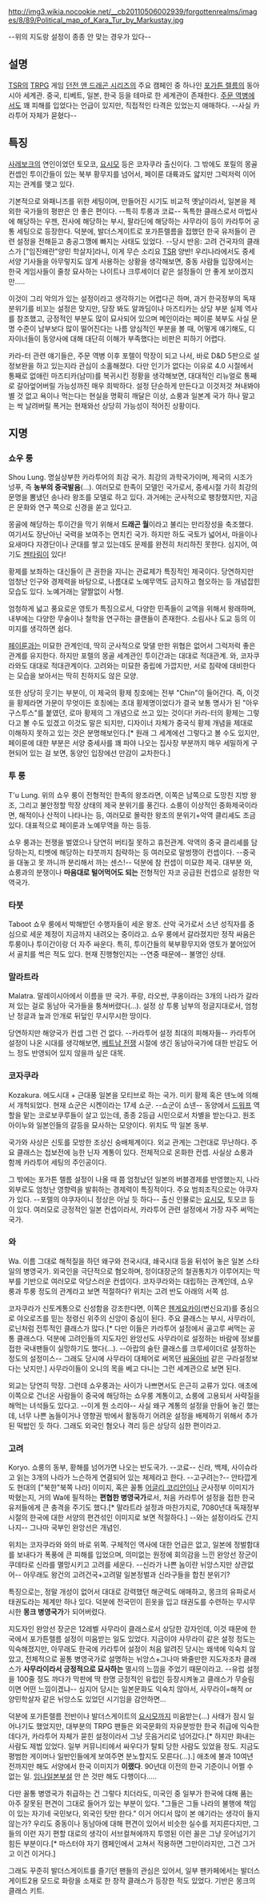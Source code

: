 http://img3.wikia.nocookie.net/__cb20110506002939/forgottenrealms/images/8/89/Political_map_of_Kara_Tur_by_Markustay.jpg

--위의 지도랑 설정이 종종 안 맞는 경우가 있다--

== 설명 ==
[[TSR]]의 [[TRPG]] 게임 [[던전 앤 드래곤 시리즈]]의 주요 캠페인 중 하나인 [[포가튼 렐름]]의 동아시아 세계관. 중국, 티베트, 일본, 한국 등을 테마로 한 세계관이 존재한다. [[주문 역병]]에서도 꽤 피해를 입었다는 언급이 있지만, 직접적인 타격은 있었는지 애매하다. --사실 카라투어 자체가 묻혔다--

== 특징 ==
[[사레보크]]의 연인이었던 토모코, [[요시모]] 등은 코자쿠라 출신이다. 그 밖에도 포릴의 몽골 컨셉인 투이간들이 있는 북부 황무지를 넘어서, 페이룬 대륙과도 얇지만 그럭저럭 이어지는 관계를 맺고 있다. 

기본적으로 와패니즈를 위한 세팅이며, 만들어진 시기도 비교적 옛날이라서, 일본을 제외한 국가들의 평판은 안 좋은 편이다. --특히 투룽과 코료-- 독특한 클래스로서 마법사에 해당하는 우젠, 전사에 해당하는 부시, 팔라딘에 해당하는 사무라이 등이 카라투어 공통 세팅으로 등장한다. 덕분에, 발더스게이트로 포가튼렐름을 접했던 한국 유저들이 관련 설정을 전해듣고 충공그깽에 빠지는 사태도 있었다. --당시 반응: 고려 건국자의 클래스가 ["임진왜란"양민 학살자]라니, 이게 무슨 소리요 [[TSR]] 양반! 우리나라에서도 중세 서양 기사들을 아무렇지도 않게 사용하는 상황을 생각해보면, 중동 사람들 입장에서는 한국 게임사들이 줄창 묘사하는 나이트나 크루세이더 같은 설정들이 안 좋게 보이겠지만.....

이것이 그리 악의가 있는 설정이라고 생각하기는 어렵다곤 하며, 과거 한국정부의 독재 분위기를 비꼬는 설정은 맞지만, 
당장 봐도 알콰딤이나 마즈티카는 상당 부분 실제 역사를 참조했고, 긍정적인 부분도 많이 묘사되어 있으며 메인이라는 페이룬 북부도 사실 문명 수준이 남부보다 많이 떨어진다는 나름 양심적인 부분을 볼 때, 어떻게 얘기해도, 디자이너들이 동양사에 대해 대단히 이해가 부족했다는 비판은 피하기 어렵다. 

카라-터 관련 얘기들은, 주문 역병 이후 포렐이 막장이 되고 나서, 바로 D&D 5판으로 설정보완을 하고 있는지라 관심이 소홀해졌다. 다만 인기가 없다는 이유로 4.0 시절에서 통째로 없애린 마즈티카(남미)를 복귀시킨 정황을 생각해보면, 대대적인 리뉴얼로 통째로 갈아엎어버릴 가능성까진 매우 희박하다. 설정 단순하게 만든다고 이것저것 쳐내봐야 별 것 없고 욕이나 먹는다는 현실을 명확히 깨달은 이상, 쇼룽과 일본계 국가 하나 말고는 싹 날려버릴 폭거는 현재와선 상당히 가능성이 적어진 상황이다.


== 지명 ==
=== 쇼우 룽 ===
Shou Lung. 명실상부한 카라투어의 최강 국가. 최강의 과학국가이며, 제국의 시조가 넝푸, 즉 '''농부의 중국발음'''(...). 여러모로 한족이 모델인 국가로서, 중세시절 가히 최강의 문명을 뽐냈던 송나라 왕조를 모델로 하고 있다. 과거에는 군사적으로 팽창했지만, 지금은 문화와 연구 쪽으로 신경을 쏟고 있다고. 

몽골에 해당하는 투이간을 막기 위해서 '''드래곤 월'''이라고 불리는 만리장성을 축조했다. 여기서도 장난아닌 국력을 보여주는 먼치킨 국가. 하지만 하도 국토가 넓어서, 마을이나 요새마다 자경단이나 군대를 쌓고 있는데도 문제를 완전히 처리하진 못한다. 심지어, 여기도 [[젠타림]]이 있다!

황제를 보좌하는 대신들이 큰 권한을 지니는 관료제가 특징적인 제국이다. 당연하지만 엄청난 인구와 경제력을 바탕으로, 나름대로 노예무역도 금지하고 혐오하는 등 개념잡힌 모습도 있다. 노예거래는 얄짤없이 사형.

엄청하게 넓고 풍요로운 영토가 특징으로서, 다양한 민족들이 교역을 위해서 왕래하며, 내부에는 다양한 무술이나 철학을 연구하는 클랜들이 존재한다. 소림사나 도교 등의 이미지를 생각하면 쉽다.

[[페이룬]]과는 미묘한 관계인데, 딱히 군사적으로 맞댈 만한 위협은 없어서 그럭저럭 좋은 관계를 유지한다. 하지만 포렐의 몽골 세계관인 투이간과는 대대로 적대관계. 와, 코자쿠라와도 대대로 적대관계이다. 고려와는 미묘한 중립에 가깝지만, 서로 침략에 대비한다는 모습을 보아서는 딱히 친하지도 않은 모양.

또한 상당히 웃기는 부분이, 이 제국의 황제 칭호에는 전부 "Chin"이 들어간다. 즉, 이것을 황제라면 가문이 무엇이든 호칭에는 초대 황제명이었다가 결국 보통 명사가 된 "아우구스투스"를 붙였던, 로마 황제의 그 개념으로 쓰고 있는 것이다! 카라-터의 황제는 그렇다고 볼 수도 있겠고 이것도 말은 되지만, 디자이너 자체가 중국식 황제 개념을 제대로 이해하지 못하고 있는 것은 분명해보인다.[* 원래 그 세계에선 그렇다고 볼 수도 있지만, 페이룬에 대한 부분은 서양 중세사를 꽤 파야 나오는 집사장 부분까지 매우 세밀하게 구현되어 있는 걸 보면, 동양인 입장에선 만감이 교차한다.] 

=== 투 룽 ===
T'u Lung. 위의 쇼우 룽이 전형적인 한족의 왕조라면, 이쪽은 남쪽으로 도망친 지방 왕조, 그리고 불안정할 막장 상태의 제국 분위기를 풍긴다. 쇼룽이 이상적인 중화제국이라면, 해적이나 산적이 나타나는 등, 여러모로 몰락한 왕조의 분위기+악역 클리셰도 조금 있다. 대표적으로 페이룬과 노예무역을 하는 등등.

쇼우 룽과는 전쟁을 벌였으나 당연히 버티질 못하고 휴전관계. 악역의 중국 클리셰를 담당하는지, 티벳에 해당하는 타붓까지 침략하는 등 여러모로 말썽쟁이 컨셉이다. --중국을 대놓고 못 까니까 분리해서 까는 센스!-- 덕분에 참 컨셉이 미묘한 제국. 대부분 와, 쇼룽과의 분쟁이나 '''마음대로 털어먹어도 되는''' 전형적인 자코 공급원 컨셉으로 설정한 악역국가. 

=== 타붓 ===
Taboot 쇼우 룽에서 박해받던 수행자들이 세운 왕조. 산악 국가로서 소년 성직자를 중심으로 세운 제정이 지금까지 내려오는 중이라고. 쇼우 룽에서 갈라졌지만 정작 싸움은 투룽이나 투이간이랑 더 자주 싸운다. 특히, 투이간들의 북부황무지와 영토가 붙어있어서 골치를 썩은 적도 있다. 현재 진행형인지는 --연중 때문에-- 불명인 상태. 

=== 말라트라 ===
Malatra. 말레이시아에서 이름을 딴 국가. 푸랑, 라오싼, 쿠옹이라는 3개의 나라가 갈라져 있는 걸로 동남아 국가들을 퉁쳐버렸다(...). 설정 상 투룽 남부의 정글지대로서, 엄청난 정글과 늪과 안개로 뒤덮인 무시무시한 땅이다. 

당연하지만 해양국가 컨셉 그런 건 없다. --카라투어 설정 최대의 피해자들-- 카라투어 설정이 나온 시대를 생각해보면, [[베트남 전쟁]] 시절에 생긴 동남아국가에 대한 반감도 어느 정도 반영되어 있지 않을까 싶은 대목.

=== 코자쿠라 ===
Kozakura. 에도시대 + 근대풍 일본을 모티브로 하는 국가. 미키 황제 혹은 덴노에 의해서 개척되었다. 현재 쇼군은 시켄이라는 17세 쇼군. --쇼군이 쇼넨-- 동양에서 [[드워프]] 역할을 맡는 코로보쿠루들이 살고 있는데, 종종 2등급 시민으로서 차별을 받는다고. 원조 아이누와 일본인들의 갈등을 묘사하는 모양이다. 위치도 딱 일본 동부.

국가와 사상은 신토를 모방한 조상신 숭배체계이다. 외교 관계는 그런대로 무난하다. 주요 클래스는 첩보전에 능한 닌자 계통이 있다. 전체적으로 온화한 컨셉. 사실상 쇼룽과 함께 카라투어 세팅의 주인공이다.

그 밖에는 포가튼 렐름 설정이 나올 때 쯤 엄청났던 일본의 버블경제를 반영했는지, 나라 외부로도 엄청난 영향력을 발휘하는 경제력이 특징적이다. 주요 범죄조직으로는 야쿠자가 있다. --포렐의 야쿠자이니 정상은 아닐 듯 하다-- 출신 인물로는 [[요시모]], 토모코 등이 있다. 여러모로 긍정적인 일본 컨셉이라서, 카라투어 관련 설정에서 가장 자주 써먹는 국가. 

=== 와 ===
Wa. 이름 그대로 해적질을 하던 왜구와 전국시대, 쇄국시대 등을 뒤섞어 놓은 일본 스타일의 병영국가. 외국인을 극단적으로 혐오하며, 정이대장군의 철권통치가 이루어지는 막부를 기반으로 여러모로 악당스러운 컨셉이다. 코자쿠라와는 대립하는 관계인데, 쇼우 룽과 투룽 정도의 관계라고 보면 적절하다? 위치는 고려 반도 아래의 서쪽 섬.

코자쿠라가 신토계통으로 신성함을 강조한다면, 이쪽은 [[헨게요카이]](변신요괴)를 중심으로 야오로즈를 믿는 정령신 위주의 신앙이 중심이 된다. 주요 클래스는 부시, 사무라이, 로닌처럼 전투적인 클래스가 많다.[* 다만 이들은 카라투어 설정에서 골고루 써먹는 공통 클래스다. 덕분에 고려인들의 지도자인 완앙선도 사무라이로 설정하는 바람에 정보를 접한 국내팬들이 실망하기도 했다(...). --아랍의 술탄 클래스를 크루세이더로 설정하는 정도의 설정미스-- 그래도 당시에 사무라이 대체어로 써목던 [[싸울아비]] 같은 구라설정보다는 낫지만.] 사무라이들이 오니의 목을 베고 다니는 그런 세계관으로 보면 된다.

외교는 당연히 막장. 그런데 쇼우룽과는 사이가 나쁘면서도 은근히 교류가 있다. 애초에 이쪽으로 건너온 사람들이 중국에 해당하는 쇼우룽 계통이고, 쇼룽에 고용되서 사략질을 해먹는 녀석들도 있다고. --이게 뭔 소리야-- 사실 왜구 계통의 설정을 만들어 놓긴 했는데, 너무 나쁜 놈들이거나 영향권 밖에서 활동하기 어려운 설정을 배제하기 위해서 추가된 떡밥인 듯 하다. 그래도 외국인 혐오나 격리 등은 상당히 심한 편이라고.

=== 고려 ===
Koryo. 쇼룽의 동부, 황해를 넘어가면 나오는 반도국가. --코료-- 신라, 백제, 사이슈라고 읽는 3개의 나라가 느슨하게 연결되어 있는 체제라고 한다. --고구려는?-- 안타깝게도 현대의 ["북한"북쪽 나라] 이미지, 혹은 꼴통 [[어글리 코리안]]이나 군사정부 이미지가 박혔는지, 거의 Wa에 필적하는 '''편협한 병영국가'''로서, 처음 카라투어 설정을 접한 한국 유저들에게 큰 충격을 주기도 했다.[* 말라트라 설정과 마찬가지로, 7080년대 독재정부 시절의 한국에 대한 서양의 편견섞인 이미지로 보면 적절하다.] --와는 설정이라도 간지나지-- 그나마 국부인 완앙선은 개념인.

위치는 코자쿠라와 와의 바로 위쪽. 구체적인 역사에 대한 언급은 없고, 일본에 정벌함대를 보내다가 폭풍에 큰 피해를 입었으며, 의미없는 원정에 회의감을 느낀 완앙선 장군이 쿠데타로 신라를 멸망시키고 고려를 세운다. --신라가 나쁜 놈이란 뉘앙스지만 상관없어-- 아무래도 왕건의 고려건국+고려말 일본정벌과 신라구들을 합친 분위기?

특징으로는, 정말 개성이 없어서 대대로 강력했던 해군력도 애매하고, 몽크의 유파로서 태권도라는 체계만 하나 있다. 덕분에 전국민이 흰옷을 입고 태권도를 수련하는 무시무시한 '''몽크 병영국가'''가 되어버렸다.

지도자인 완앙선 장군은 12레벨 사무라이 클래스로서 상당한 강자인데, 이것 때문에 한국에서 포가튼렐름 설정이 미움받는 일도 있었다. 지금이야 사무라이 같은 설정 정도는 익숙해졌지만, 아무래도 한국에 카라투어 설정이 처음 알려진 당시는 왜색에 익숙치 않았고, 전체적으로 꼴통 병영국가로 설명하는 뉘앙스+그나마 봐줄만한 지도자조차 클래스가 '''사무라이라서 긍정적으로 묘사하는''' 멸시의 느낌을 주었기 때문이라고. --유럽 설정을 100줄 정도 까다가 막판에 딱 한명 긍정적인 유럽인 등장시켜놓고 클래스가 무슬림이면 어떤 느낌이겠냐-- 심지어 당시는 일본문화도 익숙치 않아서, 사무라이=해적 or 양민학살자 같은 뉘앙스도 있었던 시기임을 감안하면...

덕분에 포가튼렐름 전반이나 발더스게이트의 [[요시모]]까지 미움받는(...) 사태가 잠시 일어나기도 했었지만, 대부분의 TRPG 팬들은 외국문화의 자유분방한 한국 취급에 익숙한데다가, 카라투어 자체가 묻힌 설정이라서 그냥 웃음거리로 넘어갔다.[* 하지만 화내는 사람도 제법 있었다. 일부 커뮤니티에서 싸우다가 탈퇴 당한 사람도 있었을 정도. 지금도 평범한 게이머나 일반인들에게 보여주면 분노할지도 모른다(...).] 애초에 불과 10여년 전까지만 해도 서양에서 한국 이미지가 '''이랬다'''. 90년대 이전의 한국 기준이니 어쩔 수 없는 일. [[임나일본부설]] 안 쓴 것만 해도 다행이다..... 

다만 꼴통 병영국가 취급하는 건 그렇다 치더라도, 미국인 중 일부가 한국에 대해 품는 아주 잘못된 편견이 그대로 들어가 있는 부분이 있다. "그들은 그들 나라의 불행에 책임이 있는 자기네 국민보다, 외국인 탓만 한다." 이거 어디서 많이 본 얘기라는 생각이 들지 않는가? 우리도 중동이나 동남아에 대해 편견이 있어서 비슷한 실수를 저지른다지만, 그들의 이런 자기 편할 대로의 생각이 서브컬쳐에까지 투영된 이런 꼴은 그냥 웃어넘기기 힘든 부분이다.[* 마스터야 자기 캠페인에서 고쳐서 적용하면 그만이라지만, 그건 그거고 이건 이거다.] 

그래도 꾸준히 발더스게이트를 즐기던 팬들의 관심은 있어서, 일부 팬카페에서는 발더스게이트2용 모드로 화랑을 소재로 한 창작 클래스가 등장한 적도 있었다. 기반은 몽크의 클래스 키트.
